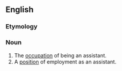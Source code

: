 ==English==

===Etymology===
{{suffix|assistant|ship}}

===Noun===
{{en-noun}}

# The [[occupation]] of being an assistant.
# A [[position]] of employment as an assistant.